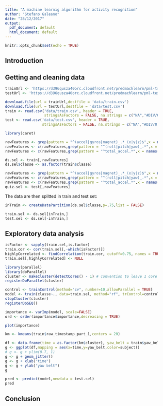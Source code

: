 ```yaml
---
title: "A machine learnig algorithm for activity recognition"
author: "Stefano Galeano"
date: "28/12/2017"
output:
  pdf_document: default
  html_document: default
---
```



```r
knitr::opts_chunk$set(echo = TRUE)
```

## Introduction

## Getting and cleaning data

```r
trainUrl <- 'https://d396qusza40orc.cloudfront.net/predmachlearn/pml-training.csv'
testUrl <- 'https://d396qusza40orc.cloudfront.net/predmachlearn/pml-testing.csv'

download.file(url = trainUrl,destfile = 'data/train.csv')
download.file(url = testUrl,destfile = 'data/test.csv')
train <- read.csv('data/train.csv', header = TRUE,
                  stringsAsFactors = FALSE, na.strings = c("NA","#DIV/0!",""))
test <- read.csv('data/test.csv', header = TRUE,
                 stringsAsFactors = FALSE, na.strings = c("NA","#DIV/0!",""))
```

```r
library(caret)

rawFeatures <- grep(pattern = "^(accel|gyros|magnet)_.*_(x|y|z)$",x = names(train))
rawFeatures <- c(rawFeatures,grep(pattern = "^(roll|pitch|yaw)_.*",x = names(train)))
rawFeatures <- c(rawFeatures,grep(pattern = "^total_accel.*",x = names(train)))

ds.sel <- train[,rawFeatures]
ds.sel$classe <- as.factor(train$classe)
```

```r
rawFeatures <- grep(pattern = "^(accel|gyros|magnet)_.*_(x|y|z)$",x = names(test))
rawFeatures <- c(rawFeatures,grep(pattern = "^(roll|pitch|yaw)_.*",x = names(test)))
rawFeatures <- c(rawFeatures,grep(pattern = "^total_accel.*",x = names(test)))
quiz.sel <- test[,rawFeatures]
```

The data are then splitted in train and test set:

```r
inTrain <- createDataPartition(ds.sel$classe,p=.75,list = FALSE)

train.sel <- ds.sel[inTrain,]
test.sel <- ds.sel[-inTrain,]
```

## Exploratory data analysis


```r
isFactor <- sapply(train.sel,is.factor)
train.cor <- cor(train.sel[,-which(isFactor)])
highlyCorrelated <- findCorrelation(train.cor, cutoff=0.75, names = TRUE)
train.sel[,highlyCorrelated] <- NULL
```

```r
library(parallel)
library(doParallel)
cluster <- makeCluster(detectCores() - 1) # convention to leave 1 core for OS
registerDoParallel(cluster)

control <- trainControl(method="cv", number=10,allowParallel = TRUE)
model <- train(classe~., data=train.sel, method="rf", trControl=control)
stopCluster(cluster)
registerDoSEQ()
```

```r
importance <- varImp(model, scale=FALSE)
ord <- order(importance$importance,decreasing = TRUE)

plot(importance)
```


```r
km <- kmeans(train$raw_timestamp_part_1,centers = 20)

df <- data.frame(time = as.factor(km$cluster), yaw_belt = train$yaw_belt, subject = as.factor(train$user_name))
g <- ggplot(df,mapping = aes(x=time,y=yaw_belt,color=subject))
# g <- g + ylim(0.7, 1)
g <- g + geom_jitter()
g <- g + xlab("time")
g <- g + ylab("yaw belt")
g
```
```r
pred <- predict(model,newdata = test.sel)
pred
```
## Conclusion
